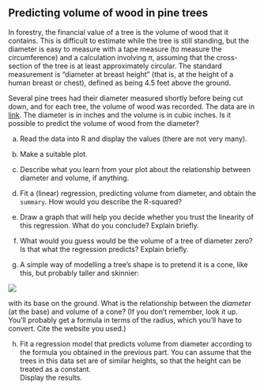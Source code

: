 ##  Predicting volume of wood in pine trees


 In forestry, the financial value of a tree
is the volume of wood that it contains. This is difficult to estimate
while the tree is still standing, but the diameter is easy to measure
with a tape measure (to measure the circumference) and a calculation
involving $\pi$, assuming that the cross-section of the tree is at
least approximately circular.  The standard measurement is
"diameter at breast height" 
(that is, at the height of a human breast or
chest), defined as being 4.5 feet above the ground.

Several pine trees had their diameter measured shortly before being
cut down, and for each tree, the volume of wood was recorded. The data
are in
[link](http://ritsokiguess.site/datafiles/pinetrees.txt). The
diameter is in inches and the volume is in cubic inches.  Is it
possible to predict the volume of wood from the diameter?



(a) Read the data into R and display the values (there are not
very many).



(b) Make a suitable plot.



(c) Describe what you learn from your plot about the
relationship between diameter and volume, if anything.



(d) Fit a (linear) regression, predicting volume from diameter,
and obtain the `summary`. How would you describe the R-squared?



(e) Draw a graph that will help you decide whether you trust
the linearity of this regression. What do you conclude? Explain briefly.



(f) What would you guess would be the volume of a tree of
diameter zero? Is that what the regression predicts? Explain briefly.



(g) A simple way of modelling a tree's shape is to pretend it is a
cone, like this, but probably taller and skinnier:


![](conebnw.jpg)
        

with its base on the ground. What is the relationship between the
*diameter* (at the base) and volume of a cone? (If you don't
remember, look it up. You'll probably get a formula in terms of the
radius, which you'll have to convert.
Cite the website you used.)



(h) Fit a regression model that predicts volume from diameter
according to the formula you obtained in the previous part. You can
assume that the trees in this data set are of similar heights, so
that the height can be treated as a constant.  
Display the
results.




 


